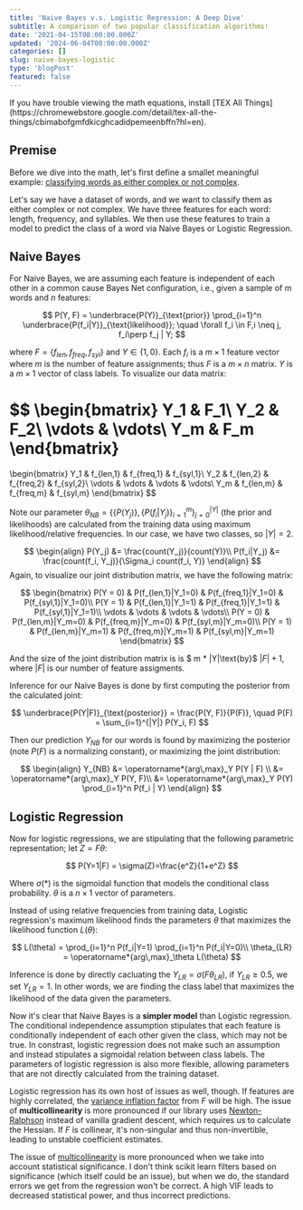 ```yaml
---
title: 'Naive Bayes v.s. Logistic Regression: A Deep Dive'
subtitle: A comparison of two popular classification algorithms!
date: '2021-04-15T08:00:00.000Z'
updated: '2024-06-04T08:00:00.000Z'
categories: []
slug: naive-bayes-logistic
type: 'blogPost'
featured: false
---
```


<Callout label="Before you start" variant="info">
  If you have trouble viewing the math equations, install 
  [TEX All Things](https://chromewebstore.google.com/detail/tex-all-the-things/cbimabofgmfdkicghcadidpemeenbffn?hl=en).
</Callout>

## Premise

Before we dive into the math, let's first define a smallet meaningful example: [classifying words as either complex or not complex](https://alt.qcri.org/semeval2016/task11/).

Let's say we have a dataset of words, and we want to classify them as either complex or not complex. We have three features for each word: length, frequency, and syllables. We then use these features to train a model to predict the class of a word via Naive Bayes or Logistic Regression.
## Naive Bayes 

For Naive Bayes, we are assuming each feature is independent of each other in a common cause Bayes Net configuration, i.e., given a sample of $m$ words and $n$ features:


$$
P(Y, F) = \underbrace{P(Y)}_{\text{prior}} \prod_{i=1}^n \underbrace{P(f_i|Y)}_{\text{likelihood}}; \quad  \forall f_i \in F,i \neq j, f_i\perp f_j | Y;
$$

where $F=\{f_{len}, f_{freq}, f_{syl}\}$ and $Y \in \{1, 0\}$. Each $f_i$ is a $m \times 1$ feature vector where $m$ is the number of feature assignments; thus $F$ is a $m \times n$ matrix. $Y$ is a $m \times 1$ vector of class labels. To visualize our data matrix:

$$
\begin{bmatrix}
Y_1 & F_1\\
Y_2 & F_2\\
\vdots & \vdots\\
Y_m & F_m
\end{bmatrix}
=
\begin{bmatrix}
Y_1 & f_{len,1} & f_{freq,1} & f_{syl,1}\\
Y_2 & f_{len,2} & f_{freq,2} & f_{syl,2}\\
\vdots & \vdots & \vdots & \vdots\\
Y_m & f_{len,m} & f_{freq,m} & f_{syl,m}
\end{bmatrix}
$$


Note our parameter $\theta_{NB} = \{\{P(Y_j)\}, \{P(f_i|Y_j)\}_{i=1}^m\}^{|Y|}_{j=0}$ (the prior and likelihoods) are calculated from the training data using maximum likelihood/relative frequencies. In our case, we have two classes, so $|Y|=2$.

$$
\begin{align}
P(Y_j) &= \frac{count(Y_j)}{count(Y)}\\
P(f_i|Y_j) &= \frac{count(f_i, Y_j)}{\Sigma_i count(f_i, Y)}
\end{align}
$$
Again, to visualize our joint distribution matrix, we have the following matrix:

$$
\begin{bmatrix}
P(Y = 0) & P(f_{len,1}|Y_1=0) & P(f_{freq,1}|Y_1=0) & P(f_{syl,1}|Y_1=0)\\
P(Y = 1) & P(f_{len,1}|Y_1=1) & P(f_{freq,1}|Y_1=1) & P(f_{syl,1}|Y_1=1)\\
\vdots & \vdots & \vdots & \vdots\\
P(Y = 0) & P(f_{len,m}|Y_m=0) & P(f_{freq,m}|Y_m=0) & P(f_{syl,m}|Y_m=0)\\
P(Y = 1) & P(f_{len,m}|Y_m=1) & P(f_{freq,m}|Y_m=1) & P(f_{syl,m}|Y_m=1)
\end{bmatrix}
$$

And the size of the joint distribution matrix is is $ m * |Y|\text{by}$ $|F|+1$, where $|F|$ is our number of feature assigments. 


Inference for our Naive Bayes is done by first computing the posterior from the calculated joint:

$$
\underbrace{P(Y|F)}_{\text{posterior}} = \frac{P(Y, F)}{P(F)}, \quad P(F) = \sum_{i=1}^{|Y|} P(Y_i, F)
$$

Then our prediction $Y_{NB}$ for our words is found by maximizing the posterior (note $P(F)$ is a normalizing constant), or maximizing the joint distribution:

$$
\begin{align}
Y_{NB} &= \operatorname*{arg\,max}_Y P(Y | F) \\
        &= \operatorname*{arg\,max}_Y P(Y, F)\\
        &= \operatorname*{arg\,max}_Y P(Y) \prod_{i=1}^n P(f_i | Y)
\end{align}
$$

## Logistic Regression

Now for logistic regressions, we are stipulating that the following parametric representation; let $Z = F\theta$:

$$
P(Y=1|F) = \sigma(Z)=\frac{e^Z}{1+e^Z}
$$

Where $\sigma(*)$ is the sigmoidal function that models the conditional class probability. $\theta$ is a $n \times 1$ vector of parameters.

Instead of using relative frequencies from training data, Logistic regression's maximum likelihood finds the parameters $\theta$ that maximizes the likelihood function $L(\theta)$:

$$
L(\theta) = \prod_{i=1}^n P(f_i|Y=1) \prod_{i=1}^n P(f_i|Y=0)\\
\theta_{LR} = \operatorname*{arg\,max}_\theta L(\theta)
$$

Inference is done by directly cacluating the $Y_{LR} = \sigma(F\theta_{LR})$, if $Y_{LR} \geq 0.5$, we set $Y_{LR}=1$. In other words, we are finding the class label that maximizes the likelihood of the data given the parameters.

Now it's clear that Naive Bayes is a **simpler model** than Logistic regression. The conditional independence assumption stipulates that each feature is conditionally independent of each other given the class, which may not be true. In constrast, logistic regression does not make such an assumption and instead stipulates a sigmoidal relation between class labels. The parameters of logistic regression is also more flexible, allowing parameters that are not directly calculated from the training dataset.

Logistic regression has its own host of issues as well, though. If features are highly correlated, the [variance inflation factor](https://en.wikipedia.org/wiki/Variance_inflation_factor) from $F$ will be high. The issue of **multicollinearity** is more pronounced if our library uses [Newton-Ralphson](https://www.cs.cornell.edu/courses/cs4780/2018fa/lectures/lecturenote07.html) instead of vanilla gradient descent, which requires us to calculate the Hessian. If $F$ is collinear, it's non-singular and thus non-invertible, leading to unstable coefficient estimates.

The issue of [multicollinearity](https://en.wikipedia.org/wiki/Multicollinearity) is more pronounced when we take into account statistical significance. I don't think scikit learn filters based on significance (which itself could be an issue), but when we do, the standard errors we get from the regression won't be correct. A high VIF leads to decreased statistical power, and thus incorrect predictions.



